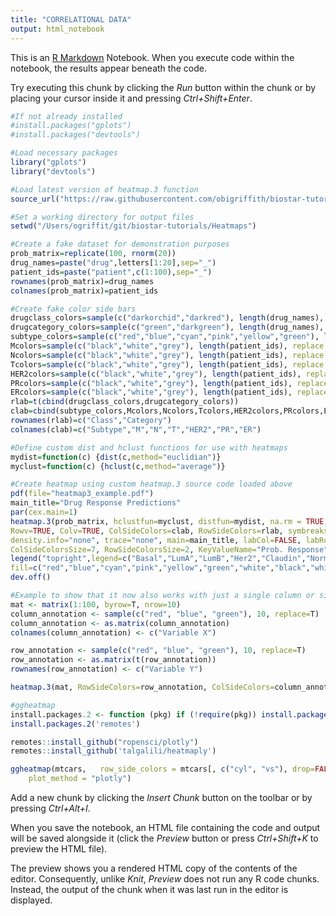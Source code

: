 ---
title: "CORRELATIONAL DATA"
output: html_notebook
---

This is an [R Markdown](http://rmarkdown.rstudio.com) Notebook. When you execute code within the notebook, the results appear beneath the code. 

Try executing this chunk by clicking the *Run* button within the chunk or by placing your cursor inside it and pressing *Ctrl+Shift+Enter*. 

```{r}
#If not already installed
#install.packages("gplots")
#install.packages("devtools")

#Load necessary packages
library("gplots")
library("devtools")

#Load latest version of heatmap.3 function
source_url("https://raw.githubusercontent.com/obigriffith/biostar-tutorials/master/Heatmaps/heatmap.3.R")

#Set a working directory for output files
setwd("/Users/ogriffit/git/biostar-tutorials/Heatmaps")

#Create a fake dataset for demonstration purposes
prob_matrix=replicate(100, rnorm(20))
drug_names=paste("drug",letters[1:20],sep="_")
patient_ids=paste("patient",c(1:100),sep="_")
rownames(prob_matrix)=drug_names
colnames(prob_matrix)=patient_ids

#Create fake color side bars
drugclass_colors=sample(c("darkorchid","darkred"), length(drug_names), replace = TRUE, prob = NULL)
drugcategory_colors=sample(c("green","darkgreen"), length(drug_names), replace = TRUE, prob = NULL)
subtype_colors=sample(c("red","blue","cyan","pink","yellow","green"), length(patient_ids), replace = TRUE, prob = NULL)
Mcolors=sample(c("black","white","grey"), length(patient_ids), replace = TRUE, prob = NULL)
Ncolors=sample(c("black","white","grey"), length(patient_ids), replace = TRUE, prob = NULL)
Tcolors=sample(c("black","white","grey"), length(patient_ids), replace = TRUE, prob = NULL)
HER2colors=sample(c("black","white","grey"), length(patient_ids), replace = TRUE, prob = NULL)
PRcolors=sample(c("black","white","grey"), length(patient_ids), replace = TRUE, prob = NULL)
ERcolors=sample(c("black","white","grey"), length(patient_ids), replace = TRUE, prob = NULL)
rlab=t(cbind(drugclass_colors,drugcategory_colors))
clab=cbind(subtype_colors,Mcolors,Ncolors,Tcolors,HER2colors,PRcolors,ERcolors)
rownames(rlab)=c("Class","Category")
colnames(clab)=c("Subtype","M","N","T","HER2","PR","ER")

#Define custom dist and hclust functions for use with heatmaps
mydist=function(c) {dist(c,method="euclidian")}
myclust=function(c) {hclust(c,method="average")}

#Create heatmap using custom heatmap.3 source code loaded above
pdf(file="heatmap3_example.pdf")
main_title="Drug Response Predictions"
par(cex.main=1)
heatmap.3(prob_matrix, hclustfun=myclust, distfun=mydist, na.rm = TRUE, scale="none", dendrogram="both", margins=c(6,12),
Rowv=TRUE, Colv=TRUE, ColSideColors=clab, RowSideColors=rlab, symbreaks=FALSE, key=TRUE, symkey=FALSE,
density.info="none", trace="none", main=main_title, labCol=FALSE, labRow=drug_names, cexRow=1, col=rev(heat.colors(75)),
ColSideColorsSize=7, RowSideColorsSize=2, KeyValueName="Prob. Response")
legend("topright",legend=c("Basal","LumA","LumB","Her2","Claudin","Normal","","Positive","Negative","NA","","Targeted","Chemo","","Approved","Experimental"),
fill=c("red","blue","cyan","pink","yellow","green","white","black","white","grey","white","darkorchid","darkred","white","green","darkgreen"), border=FALSE, bty="n", y.intersp = 0.7, cex=0.7)
dev.off()

#Example to show that it now also works with just a single column or single row
mat <- matrix(1:100, byrow=T, nrow=10)
column_annotation <- sample(c("red", "blue", "green"), 10, replace=T)
column_annotation <- as.matrix(column_annotation)
colnames(column_annotation) <- c("Variable X")

row_annotation <- sample(c("red", "blue", "green"), 10, replace=T)
row_annotation <- as.matrix(t(row_annotation))
rownames(row_annotation) <- c("Variable Y")

heatmap.3(mat, RowSideColors=row_annotation, ColSideColors=column_annotation)
```


```{r}
#ggheatmap
install.packages.2 <- function (pkg) if (!require(pkg)) install.packages(pkg);
install.packages.2('remotes')

remotes::install_github("ropensci/plotly") 
remotes::install_github('talgalili/heatmaply')
```


```{r}
ggheatmap(mtcars,   row_side_colors = mtcars[, c("cyl", "vs"), drop=FALSE],     ## colors are just gplots::bluered(5)    row_side_palette = c("0" = "#0000FF", "1" = "#8080FF",  "4" = "#FFFFFF", "6" = "#FF8080", "8" = "#FF0000"),
    plot_method = "plotly")
```

Add a new chunk by clicking the *Insert Chunk* button on the toolbar or by pressing *Ctrl+Alt+I*.

When you save the notebook, an HTML file containing the code and output will be saved alongside it (click the *Preview* button or press *Ctrl+Shift+K* to preview the HTML file).

The preview shows you a rendered HTML copy of the contents of the editor. Consequently, unlike *Knit*, *Preview* does not run any R code chunks. Instead, the output of the chunk when it was last run in the editor is displayed.
